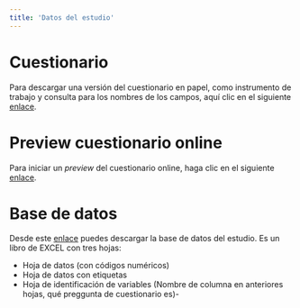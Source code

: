 ```yaml
---
title: 'Datos del estudio'
---
```


# Cuestionario

Para descargar una versión del cuestionario en papel, como instrumento de trabajo y consulta para los nombres de los campos, aquí clic en el siguiente [enlace](https://docs.google.com/document/d/e/2PACX-1vTYCz7isi0ECNChCvQ4irblkvozALQEap_mOlBlqArNSNoWq0knLYEjjD7KZImQKg/pub).

# Preview cuestionario online

Para iniciar un _preview_ del cuestionario online, haga clic en el siguiente <a href='https://io.tesintegra.net/html/view/preview.php?pid=IOCS2022' target='_blank'>enlace</a>.

# Base de datos

Desde este <a href="https://caso2022.investigaonline.com/datos.xlsx">enlace</a> puedes descargar la base de datos del estudio. Es un libro de EXCEL con tres hojas:

* Hoja de datos (con códigos numéricos)
* Hoja de datos con etiquetas
* Hoja de identificación de variables (Nombre de columna en anteriores hojas, qué preggunta de cuestionario es)-
